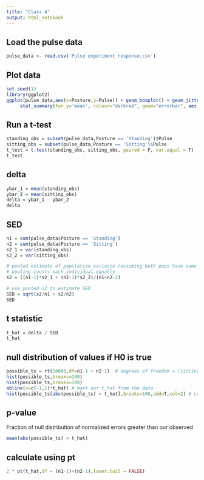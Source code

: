 ```yaml
---
title: "Class 4"
output: html_notebook
---
```


## Load the pulse data
```r
pulse_data <- read.csv('Pulse experiment response.csv')
```

## Plot data
```r
set.seed(1)
library(ggplot2)
ggplot(pulse_data,aes(x=Posture,y=Pulse)) + geom_boxplot() + geom_jitter(size=2,width = .1,alpha = 0.5)  +
     stat_summary(fun.y='mean', colour="darkred", geom="errorbar", aes(ymax = ..y.., ymin = ..y..))
```

## Run a t-test
```r
standing_obs = subset(pulse_data,Posture == 'Standing')$Pulse
sitting_obs = subset(pulse_data,Posture == 'Sitting')$Pulse
t_test = t.test(standing_obs, sitting_obs, paired = F, var.equal = T)
t_test
```

## delta
```r
ybar_1 = mean(standing_obs)
ybar_2 = mean(sitting_obs)
delta = ybar_1 - ybar_2
delta
```

## SED
```r
n1 = sum(pulse_data$Posture == 'Standing')
n2 = sum(pulse_data$Posture == 'Sitting')
s2_1 = var(standing_obs)
s2_2 = var(sitting_obs)

# pooled estimate of population variance (assuming both pops have same variance)
# pooling counts each individual equally
s2 = ((n1-1)*s2_1 + (n2-1)*s2_2)/(n1+n2-2)

# use pooled s2 to estimate SED
SED = sqrt(s2/n1 + s2/n2)
SED
```

## t statistic
```r
t_hat = delta / SED
t_hat
```

## null distribution of values if H0 is true
```r
possible_ts = rt(10000,df=n1-1 + n2-1)  # degrees of freedom = (sitting's df + standing's df)
hist(possible_ts,breaks=100)
hist(possible_ts,breaks=100)
abline(v=c(-1,1)*t_hat) # mark our t_hat from the data
hist(possible_ts[abs(possible_ts) > t_hat],breaks=100,add=T,col=2) # color all those possible t's greater than our observed
```

## p-value
Fraction of null distribution of normalized errors greater than our observed
```r
mean(abs(possible_ts) > t_hat)
```

## calculate using pt
```r
2 * pt(t_hat,df = (n1-1)+(n2-1),lower.tail = FALSE)
```

